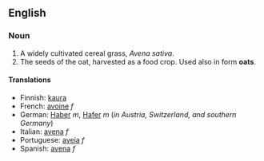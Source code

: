== English ==
=== Noun ===

# A widely cultivated cereal grass, ''Avena sativa''.
# The seeds of the oat, harvested as a food crop. Used also in form '''oats'''.

==== Translations ====
*Finnish: [[kaura]]
*French: [[avoine]] ''f''
*German: [[Haber]] ''m'', [[Hafer]] ''m'' (''in Austria, Switzerland, and southern Germany'')
*Italian: [[avena#Italian|avena]] ''f''
*Portuguese: [[aveia]] ''f''
*Spanish: [[avena#Spanish|avena]] ''f''
